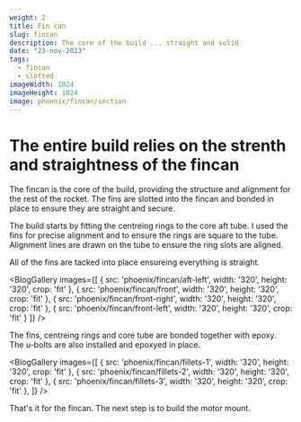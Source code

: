 ```yaml
---
weight: 2
title: Fin can
slug: fincan
description: The core of the build ... straight and solid
date: "23-nov-2023"
tags:
  - fincan
  - slotted
imageWidth: 1024
imageHeight: 1024
image: phoenix/fincan/section
---
```

# The entire build relies on the strenth and straightness of the fincan

The fincan is the core of the build, providing the structure and alignment for the rest of the 
rocket. The fins are slotted into the fincan and bonded in place to ensure they are straight and secure.

<BlogImage
  src='phoenix/fincan/section'
  alt='fincan section'
  width='1024'
  height='1024'
/>

The build starts by fitting the centreing rings to the core aft tube. I used the fins for precise alignment
and to ensure the rings are square to the tube. Alignment lines are drawn on the tube to ensure the ring
slots are aligned.

<BlogImage
  src='phoenix/fincan/core'
  alt='fincan front'
  width='2240'
  height='3983'
/>

All of the fins are tacked into place ensureing everything is straight.

<BlogGallery
  images={[
    {
      src: 'phoenix/fincan/aft-left',
      width: '320',
      height: '320',
      crop: 'fit'
    },
    {
      src: 'phoenix/fincan/front',
      width: '320',
      height: '320',
      crop: 'fit'
    },
    {
      src: 'phoenix/fincan/front-right',
      width: '320',
      height: '320',
      crop: 'fit'
    },
    {
      src: 'phoenix/fincan/front-left',
      width: '320',
      height: '320',
      crop: 'fit'
    }
  ]}
/>

The fins, centreing rings and core tube are bonded together with epoxy. The u-bolts
are also installed and epoxyed in place.

<BlogGallery
  images={[
    {
      src: 'phoenix/fincan/fillets-1',
      width: '320',
      height: '320',
      crop: 'fit'
    },
    {
      src: 'phoenix/fincan/fillets-2',
      width: '320',
      height: '320',
      crop: 'fit'
    },
    {
      src: 'phoenix/fincan/fillets-3',
      width: '320',
      height: '320',
      crop: 'fit'
    },
  ]}
/>

That's it for the fincan. The next step is to build the motor mount.

<BlogImage
  src='phoenix/fincan/complete'
  width='1024'
  height='1024'
/>
